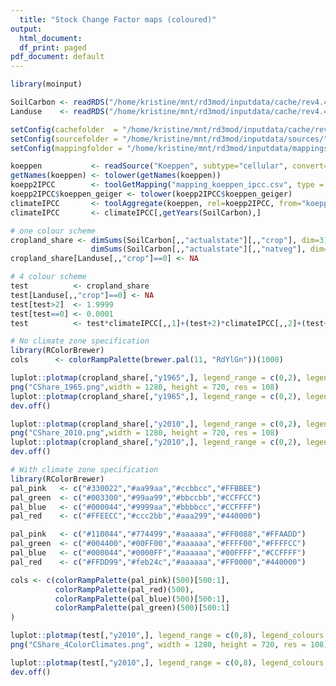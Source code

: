 ```yaml
---
  title: "Stock Change Factor maps (coloured)"
output:
  html_document:
  df_print: paged
pdf_document: default
---
```

  
```r
library(moinput)

SoilCarbon <- readRDS("/home/kristine/mnt/rd3mod/inputdata/cache/rev4.43_SOC_0.5.0/SoilCarbon.rds")
Landuse    <- readRDS("/home/kristine/mnt/rd3mod/inputdata/cache/rev4.43_SOC_0.5.0/Landuse.rds")

setConfig(cachefolder  = "/home/kristine/mnt/rd3mod/inputdata/cache/rev4.43/", forcecache = TRUE)
setConfig(sourcefolder = "/home/kristine/mnt/rd3mod/inputdata/sources/")
setConfig(mappingfolder = "/home/kristine/mnt/rd3mod/inputdata/mappings/")

koeppen           <- readSource("Koeppen", subtype="cellular", convert="onlycorrect" )
getNames(koeppen) <- tolower(getNames(koeppen))
koepp2IPCC        <- toolGetMapping("mapping_koeppen_ipcc.csv", type = "sectoral")
koepp2IPCC$koeppen_geiger <- tolower(koepp2IPCC$koeppen_geiger)
climateIPCC       <- toolAggregate(koeppen, rel=koepp2IPCC, from="koeppen_geiger", to="ipcc_reduced", dim=3)
climateIPCC       <- climateIPCC[,getYears(SoilCarbon),]

```


```r

# one colour scheme
cropland_share <- dimSums(SoilCarbon[,,"actualstate"][,,"crop"], dim=3)/
                  dimSums(SoilCarbon[,,"actualstate"][,,"natveg"], dim=3)
cropland_share[Landuse[,,"crop"]==0] <- NA

# 4 colour scheme
test          <- cropland_share
test[Landuse[,,"crop"]==0] <- NA
test[test>2]  <- 1.9999
test[test==0] <- 0.0001
test          <- test*climateIPCC[,,1]+(test+2)*climateIPCC[,,2]+(test+4)*climateIPCC[,,3]+(test+6)*climateIPCC[,,4]

```

```r

# No climate zone specification
library(RColorBrewer)
cols      <- colorRampPalette(brewer.pal(11, "RdYlGn"))(1000)

luplot::plotmap(cropland_share[,"y1965",], legend_range = c(0,2), legend_colours = cols, main="C_share on Cropland 1965")
png("CShare_1965.png",width = 1280, height = 720, res = 108)
luplot::plotmap(cropland_share[,"y1965",], legend_range = c(0,2), legend_colours = cols, main="C_share on Cropland 1965")
dev.off()

luplot::plotmap(cropland_share[,"y2010",], legend_range = c(0,2), legend_colours = cols, main="Stock Change Factor on Cropland 2010")
png("CShare_2010.png",width = 1280, height = 720, res = 108)
luplot::plotmap(cropland_share[,"y2010",], legend_range = c(0,2), legend_colours = cols, main="Stock Change Factor on Cropland 2010")
dev.off()

```

```r

# With climate zone specification
library(RColorBrewer)
pal_pink   <- c("#330022","#aa99aa","#ccbbcc","#FFBBEE")
pal_green  <- c("#003300","#99aa99","#bbccbb","#CCFFCC")
pal_blue   <- c("#000044","#9999aa","#bbbbcc","#CCFFFF")
pal_red    <- c("#FFEECC","#ccc2bb","#aaa299","#440000")

pal_pink   <- c("#110044","#774499","#aaaaaa","#FF0088","#FFAADD")
pal_green  <- c("#004400","#00FF00","#aaaaaa","#FFFF00","#FFFFCC")
pal_blue   <- c("#000044","#0000FF","#aaaaaa","#00FFFF","#CCFFFF")
pal_red    <- c("#FFDD99","#feb24c","#aaaaaa","#FF0000","#440000")

cols <- c(colorRampPalette(pal_pink)(500)[500:1],
          colorRampPalette(pal_red)(500),
          colorRampPalette(pal_blue)(500)[500:1],
          colorRampPalette(pal_green)(500)[500:1]
)

luplot::plotmap(test[,"y2010",], legend_range = c(0,8), legend_colours = cols, main="Stock Change Factor on Cropland 2010 (climate zones color coded)")
png("CShare_4ColorClimates.png", width = 1280, height = 720, res = 108)

luplot::plotmap(test[,"y2010",], legend_range = c(0,8), legend_colours = cols, main="Stock Change Factor on Cropland 2010 (climate zones color coded)")
dev.off()
```